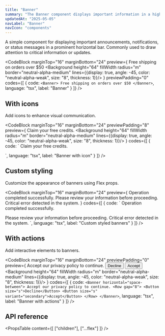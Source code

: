 ```yaml
---
title: "Banner"
summary: "The Banner component displays important information in a highlighted horizontal bar across the interface."
updatedAt: "2025-05-05"
navLabel: "Banner"
navIcon: "components"
---
```


A simple component for displaying important announcements, notifications, or status messages in a prominent horizontal bar. Commonly used to draw attention to critical information or updates.

<CodeBlock
  marginTop="16"
  marginBottom="24"
  preview={
    <Column fillWidth>
      <Banner>
        Free shipping on orders over $50
      </Banner>
      <Row fillWidth padding="8">
        <Background height="64" fillWidth radius="m" border="neutral-alpha-medium" lines={{display: true, angle: -45, color: "neutral-alpha-weak", size: "8", thickness: 1}}/>
      </Row>
    </Column>
  }
  previewPadding="0"
  codes={[
    {
      code:
`<Banner>
    Free shipping on orders over $50
</Banner>`,
      language: "tsx",
      label: "Banner"
    }
  ]}
/>

## With icons

Add icons to enhance visual communication.

<CodeBlock
  marginTop="16"
  marginBottom="24"
  previewPadding="8"
  preview={
    <Column fillWidth gap="8">
      <Banner radius="s">
        <Icon name="check" size="s" /> Claim your free credits.
      </Banner>
      <Row fillWidth padding="8">
        <Background height="64" fillWidth radius="m" border="neutral-alpha-medium" lines={{display: true, angle: -45, color: "neutral-alpha-weak", size: "8", thickness: 1}}/>
      </Row>
    </Column>
  }
  codes={[
    {
      code:
`<Banner radius="s">
    <Icon name="check" size="s" />
    Claim your free credits.
</Banner>

<Row fillWidth padding="8">
    <Background height="64" fillWidth radius="m" border="neutral-alpha-medium" lines={{display: true, angle: -45, color: "neutral-alpha-weak", size: "8", thickness: 1}}/>
</Row>`,
      language: "tsx",
      label: "Banner with icon"
    }
  ]}
/>

## Custom styling

Customize the appearance of banners using Flex props.

<CodeBlock
  marginTop="16"
  marginBottom="24"
  preview={
    <Column gap="16" fillWidth>
      <Banner radius="s" border="success-medium" background="success-weak" onBackground="success-medium">
        <Icon name="check" size="s" />
        Operation completed successfully.
      </Banner>
      <Banner radius="s" border="warning-medium" background="warning-weak" onBackground="warning-medium">
        <Icon name="warning" size="s" />
        Please review your information before proceeding.
      </Banner>
      <Banner radius="s" border="danger-medium" background="danger-weak" onBackground="danger-medium">
        <Icon name="danger" size="s" />
        Critical error detected in the system.
      </Banner>
    </Column>
  }
  codes={[
    {
      code:
`<Banner solid="success-medium" onSolid="success-strong">
    <Icon name="check" size="s" />
    Operation completed successfully.
</Banner>

<Banner solid="warning-medium" onSolid="warning-strong">
    <Icon name="warning" size="s" />
    Please review your information before proceeding.
</Banner>

<Banner solid="danger-medium" onSolid="danger-strong">
    <Icon name="alert" size="s" />
    Critical error detected in the system.
</Banner>`,
      language: "tsx",
      label: "Custom styled banners"
    }
  ]}
/>

## With actions

Add interactive elements to banners.

<CodeBlock
  marginTop="16"
  marginBottom="24"
  previewPadding="0"
  preview={
    <Column fillWidth>
      <Banner horizontal="space-between">
        Accept our privacy policy to continue.
        <Row gap="8">
          <Button size="s">Decline</Button>
          <Button size="s" variant="secondary">Accept</Button>
        </Row>
      </Banner>
      <Row fillWidth padding="8">
        <Background height="64" fillWidth radius="m" border="neutral-alpha-medium" lines={{display: true, angle: -45, color: "neutral-alpha-weak", size: "8", thickness: 1}}/>
      </Row>
    </Column>
  }
  codes={[
    {
      code:
`<Banner horizontal="space-between">
    Accept our privacy policy to continue.
    <Row gap="8">
      <Button size="s">Decline</Button>
      <Button size="s" variant="secondary">Accept</Button>
    </Row>
</Banner>`,
      language: "tsx",
      label: "Banner with actions"
    }
  ]}
/>

## API reference

<PropsTable
  content={[
    ["children"],
    ["...flex"]
  ]}
/>